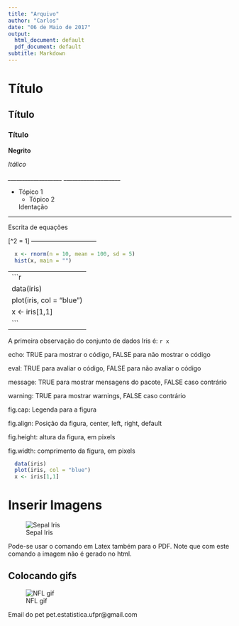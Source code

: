 ```yaml
---
title: "Arquivo"
author: "Carlos"
date: "06 de Maio de 2017"
output:
  html_document: default
  pdf_document: default
subtitle: Markdown
---
```


# Título 

## Título

### Título

**Negrito**

*Itálico*

*___________________*
____________________

- Tópico 1
    * Tópico 2

    Identação

----------------------------------

Escrita de equações 

\begin{equation}
  \mu = 2
\end{equation}
\[\sigma^2 = 1\]
\begin{align}
    \begin{split}
      f(x_i) &= test \\
      &= \alpha_i + \beta_ix_i + \epsilon_i
    \end{split}
\end{align}
--------------------------------
```r
  x <- rnorm(n = 10, mean = 100, sd = 5)
  hist(x, main = "")
```
--------------------------------
```r
  data(iris)
  plot(iris, col = "blue")
  x <- iris[1,1]
```
--------------------------------
A primeira observação do conjunto de dados Iris é: `r x`

echo: TRUE para mostrar o código, FALSE para não mostrar o código

eval: TRUE para avaliar o código, FALSE para não avaliar o código

message: TRUE para mostrar mensagens do pacote, FALSE caso contrário

warning: TRUE para mostrar warnings, FALSE caso contrário

fig.cap: Legenda para a figura

fig.align: Posição da figura, center, left, right, default

fig.height: altura da figura, em pixels

fig.width: comprimento da figura, em pixels

```r
  data(iris)
  plot(iris, col = "blue")
  x <- iris[1,1]
```
# Inserir Imagens

![Sepal Iris](/home/carlos/Documents/RCURSO/IrisPoint.png)



Pode-se usar o comando em Latex também para o PDF. Note que com este comando a imagem não é gerado no html.  

\begin{figure}
\centering
\caption{Iris}
  \includegraphics[width=.75\textwidth]{/home/carlos/Documents/RCURSO/IrisPoint.png}
\end{figure}

## Colocando gifs 

![NFL gif](/home/carlos/Downloads/giphy.gif)

Email do pet
pet.estatistica.ufpr@gmail.com